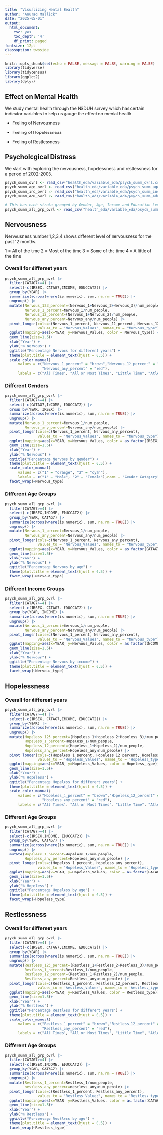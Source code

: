 ```yaml
---
title: "Visualizing Mental Health"
author: "Anurag Mallick"
date: "2025-05-01"
output:
  html_document:
    toc: yes
    toc_depth: '4'
    df_print: paged
fontsize: 12pt
classoption: twoside
---
```


```r
knitr::opts_chunk$set(echo = FALSE, message = FALSE, warning = FALSE)
library(tidyverse)
library(tidycensus)
library(ggplot2)
library(dplyr)
```

## Effect on Mental Health

We study mental health through the NSDUH survey which has certain indicator variables to help us gauge the effect on mental health.

-   Feeling of Nervousness

-   Feeling of Hopelessness

-   Feeling of Restlessness

## Psychological Distress

We start with exploring the nervousness, hopelessness and restlessness for a period of 2002-2008.

```r
psych_summ_ovrl <- read_csv("health_eda/variable_eda/psych_summ_ovrl.csv", show_col_types = FALSE)
psych_summ_age_ovrl <- read_csv("health_eda/variable_eda/psych_summ_age_ovrl.csv", show_col_types = FALSE)
psych_summ_inc_ovrl <- read_csv("health_eda/variable_eda/psych_summ_income_ovrl.csv", show_col_types = FALSE)
psych_summ_edu_ovrl <- read_csv("health_eda/variable_eda/psych_summ_edu_ovrl.csv", show_col_types = FALSE)
```

```r
# This has each strata grouped by Gender, Age, Income and Education Level
psych_summ_all_grp_ovrl <- read_csv("health_eda/variable_eda/psych_summ_all_grp_ovrl.csv", show_col_types = FALSE)
```

## Nervousness

Nervousness number 1,2,3,4 shows different level of nervousness for the past 12 months.

1 = All of the time 
2 = Most of the time 
3 = Some of the time 
4 = A little of the time 

### Overall for different years
```r
psych_summ_all_grp_ovrl |>
  filter(CATAG7>=4) |> 
  select(-c(IRSEX, CATAG7,INCOME, EDUCCAT2)) |> 
  group_by(YEAR) |> 
  summarize(across(where(is.numeric), sum, na.rm = TRUE)) |> 
  ungroup() |> 
  mutate(Nervous_123_percent=(Nervous_1+Nervous_2+Nervous_3)/num_people,
         Nervous_1_percent=Nervous_1/num_people,
         Nervous_12_percent=(Nervous_1+Nervous_2)/num_people,
         Nervous_any_percent=Nervous_any/num_people) |> 
  pivot_longer(cols=c(Nervous_1_percent, Nervous_12_percent, Nervous_123_percent,Nervous_any_percent), 
               values_to = "Nervous_Values", names_to = "Nervous_type") |> 
  ggplot(mapping=aes(x=YEAR, y=Nervous_Values, color = Nervous_type)) +
  geom_line(size=1.5)+
  xlab("Year") +
  ylab("% Nervous") +
  ggtitle("Percentage Nervous for different years") +
  theme(plot.title = element_text(hjust = 0.5)) +
  scale_color_manual(
      values = c("Nervous_1_percent" = "brown","Nervous_12_percent" = "maroon","Nervous_123_percent" = "orange", 
                 "Nervous_any_percent" = "red"),
      labels = c("All Times", "All or Most Times", "Little Time", "Atleast one time"),name = "Nervous Category")
```

### Different Genders
```r
psych_summ_all_grp_ovrl |>
  filter(CATAG7>=4) |> 
  select(-c(CATAG7,INCOME, EDUCCAT2)) |> 
  group_by(YEAR, IRSEX) |> 
  summarize(across(where(is.numeric), sum, na.rm = TRUE)) |> 
  ungroup() |> 
  mutate(Nervous_1_percent=Nervous_1/num_people,
         Nervous_any_percent=Nervous_any/num_people) |> 
  pivot_longer(cols=c(Nervous_1_percent, Nervous_any_percent),
               values_to = "Nervous_Values", names_to = "Nervous_type") |> 
  ggplot(mapping=aes(x=YEAR, y=Nervous_Values, color = as.factor(IRSEX), group = as.factor(IRSEX))) +
  geom_line(size=1.5)+
  xlab("Year") +
  ylab("% Nervous") +
  ggtitle("Percentage Nervous by gender") +
  theme(plot.title = element_text(hjust = 0.5)) +
  scale_color_manual(
      values = c("1" = "orange", "2" = "cyan"),
      labels = c("1" = "Male", "2" = "Female"),name = "Gender Category")  +
  facet_wrap(~Nervous_type)
```


### Different Age Groups
```r
psych_summ_all_grp_ovrl |>
  filter(CATAG7>=4) |>
  select(-c(IRSEX,INCOME, EDUCCAT2)) |> 
  group_by(YEAR, CATAG7) |> 
  summarize(across(where(is.numeric), sum, na.rm = TRUE)) |> 
  ungroup() |> 
  mutate(Nervous_1_percent=Nervous_1/num_people,
         Nervous_any_percent=Nervous_any/num_people) |> 
  pivot_longer(cols=c(Nervous_1_percent, Nervous_any_percent),
               values_to = "Nervous_Values", names_to = "Nervous_type") |> 
  ggplot(mapping=aes(x=YEAR, y=Nervous_Values, color = as.factor(CATAG7), group = as.factor(CATAG7))) +
  geom_line(size=1.5)+
  xlab("Year") +
  ylab("% Nervous") +
  ggtitle("Percentage Nervous by age") +
  theme(plot.title = element_text(hjust = 0.5)) +
  facet_wrap(~Nervous_type)
```


### Different Income Groups
```r
psych_summ_all_grp_ovrl |>
  filter(CATAG7>=4) |>
  select(-c(IRSEX, CATAG7, EDUCCAT2)) |> 
  group_by(YEAR, INCOME) |> 
  summarize(across(where(is.numeric), sum, na.rm = TRUE)) |> 
  ungroup() |> 
  mutate(Nervous_1_percent=Nervous_1/num_people,
         Nervous_any_percent=Nervous_any/num_people) |> 
  pivot_longer(cols=c(Nervous_1_percent, Nervous_any_percent),
               values_to = "Nervous_Values", names_to = "Nervous_type") |> 
  ggplot(mapping=aes(x=YEAR, y=Nervous_Values, color = as.factor(INCOME), group = as.factor(INCOME))) +
  geom_line(size=1.5)+
  xlab("Year") +
  ylab("% Nervous") +
  ggtitle("Percentage Nervous by income") +
  theme(plot.title = element_text(hjust = 0.5)) +
  facet_wrap(~Nervous_type)
```




## Hopelessness

### Overall for different years
```r
psych_summ_all_grp_ovrl |>
  filter(CATAG7>=4) |> 
  select(-c(IRSEX, CATAG7,INCOME, EDUCCAT2)) |> 
  group_by(YEAR) |> 
  summarize(across(where(is.numeric), sum, na.rm = TRUE)) |> 
  ungroup() |> 
  mutate(Hopeless_123_percent=(Hopeless_1+Hopeless_2+Hopeless_3)/num_people,
         Hopeless_1_percent=Hopeless_1/num_people,
         Hopeless_12_percent=(Hopeless_1+Hopeless_2)/num_people,
         Hopeless_any_percent=Hopeless_any/num_people) |> 
  pivot_longer(cols=c(Hopeless_1_percent, Hopeless_12_percent, Hopeless_123_percent,Hopeless_any_percent), 
               values_to = "Hopeless_Values", names_to = "Hopeless_type") |> 
  ggplot(mapping=aes(x=YEAR, y=Hopeless_Values, color = Hopeless_type)) +
  geom_line(size=1.5)+
  xlab("Year") +
  ylab("% Hopeless") +
  ggtitle("Percentage Hopeless for different years") +
  theme(plot.title = element_text(hjust = 0.5)) +
  scale_color_manual(
      values = c("Hopeless_1_percent" = "brown","Hopeless_12_percent" = "maroon","Hopeless_123_percent" = "orange", 
                 "Hopeless_any_percent" = "red"),
      labels = c("All Times", "All or Most Times", "Little Time", "Atleast one time"),name = "Hopeless Category")
```



### Different Age Groups
```r
psych_summ_all_grp_ovrl |>
  filter(CATAG7>=4) |>
  select(-c(IRSEX,INCOME, EDUCCAT2)) |> 
  group_by(YEAR, CATAG7) |> 
  summarize(across(where(is.numeric), sum, na.rm = TRUE)) |> 
  ungroup() |> 
  mutate(Hopeless_1_percent=Hopeless_1/num_people,
         Hopeless_any_percent=Hopeless_any/num_people) |> 
  pivot_longer(cols=c(Hopeless_1_percent, Hopeless_any_percent),
               values_to = "Hopeless_Values", names_to = "Hopeless_type") |> 
  ggplot(mapping=aes(x=YEAR, y=Hopeless_Values, color = as.factor(CATAG7), group = as.factor(CATAG7))) +
  geom_line(size=1.5)+
  xlab("Year") +
  ylab("% Hopeless") +
  ggtitle("Percentage Hopeless by age") +
  theme(plot.title = element_text(hjust = 0.5)) +
  facet_wrap(~Hopeless_type)
```





## Restlessness

### Overall for different years
```r
psych_summ_all_grp_ovrl |>
  filter(CATAG7>=4) |> 
  select(-c(IRSEX, CATAG7,INCOME, EDUCCAT2)) |> 
  group_by(YEAR) |> 
  summarize(across(where(is.numeric), sum, na.rm = TRUE)) |> 
  ungroup() |> 
  mutate(Restless_123_percent=(Restless_1+Restless_2+Restless_3)/num_people,
         Restless_1_percent=Restless_1/num_people,
         Restless_12_percent=(Restless_1+Restless_2)/num_people,
         Restless_any_percent=Restless_any/num_people) |> 
  pivot_longer(cols=c(Restless_1_percent, Restless_12_percent, Restless_123_percent,Restless_any_percent), 
               values_to = "Restless_Values", names_to = "Restless_type") |> 
  ggplot(mapping=aes(x=YEAR, y=Restless_Values, color = Restless_type)) +
  geom_line(size=1.5)+
  xlab("Year") +
  ylab("% Restless") +
  ggtitle("Percentage Restless for different years") +
  theme(plot.title = element_text(hjust = 0.5)) +
  scale_color_manual(
      values = c("Restless_1_percent" = "brown","Restless_12_percent" = "maroon","Restless_123_percent" = "orange", 
                 "Restless_any_percent" = "red"),
      labels = c("All Times", "All or Most Times", "Little Time", "Atleast one time"),name = "Restless Category")
```



### Different Age Groups
```r
psych_summ_all_grp_ovrl |>
  filter(CATAG7>=4) |>
  select(-c(IRSEX,INCOME, EDUCCAT2)) |> 
  group_by(YEAR, CATAG7) |> 
  summarize(across(where(is.numeric), sum, na.rm = TRUE)) |> 
  ungroup() |> 
  mutate(Restless_1_percent=Restless_1/num_people,
         Restless_any_percent=Restless_any/num_people) |> 
  pivot_longer(cols=c(Restless_1_percent, Restless_any_percent),
               values_to = "Restless_Values", names_to = "Restless_type") |> 
  ggplot(mapping=aes(x=YEAR, y=Restless_Values, color = as.factor(CATAG7), group = as.factor(CATAG7))) +
  geom_line(size=1.5)+
  xlab("Year") +
  ylab("% Restless") +
  ggtitle("Percentage Restless by age") +
  theme(plot.title = element_text(hjust = 0.5)) +
  facet_wrap(~Restless_type)
```




